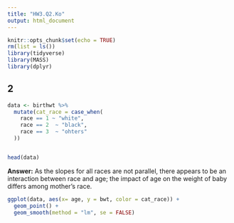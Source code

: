 ```yaml
---
title: "HW3.Q2.Ko"
output: html_document
---
```


```r
knitr::opts_chunk$set(echo = TRUE)
rm(list = ls())
library(tidyverse)
library(MASS)
library(dplyr)
```

## 2

```r
data <- birthwt %>%
  mutate(cat_race = case_when(
    race == 1 ~ "white",
    race == 2  ~ "black",
    race == 3  ~ "ohters"
  ))


head(data)
```

**Answer:** As the slopes for all races are not parallel, there appears to be an interaction between race and age; the impact of age on the weight of baby differs among mother's race.

```r
ggplot(data, aes(x= age, y = bwt, color = cat_race)) +
  geom_point() +
  geom_smooth(method = "lm", se = FALSE)
```


